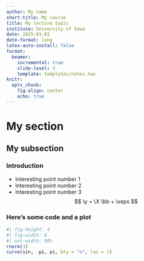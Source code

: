 ```yaml
---
author: My name
short-title: My course
title: My lecture topic
institute: University of Iowa
date: 2025-01-01
date-format: long
latex-auto-install: false
format:
  beamer:
    incremental: true
    slide-level: 3
    template: templates/notes.tex
knitr:
  opts_chunk:
    fig-align: center
    echo: true
---
```


# My section

## My subsection

### Introduction

* Interesting point number 1
* Interesting point number 2
* Interesting point number 3
  $$ \y = \X \bb + \veps $$

### Here's some code and a plot

```r
#| fig-height: 4
#| fig-width: 6
#| out-width: 80%
rnorm(3)
curve(sin, -pi, pi, bty = "n", las = 1)
```
